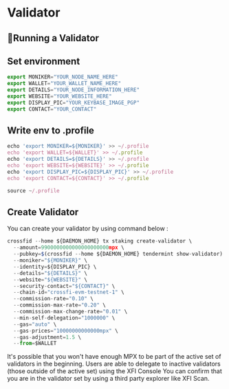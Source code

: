 
# Validator

## 📶Running a Validator

## Set environment

```js copy
export MONIKER="YOUR_NODE_NAME_HERE"
export WALLET="YOUR_WALLET_NAME_HERE"
export DETAILS="YOUR_NODE_INFORMATION_HERE"
export WEBSITE="YOUR_WEBSITE_HERE"
export DISPLAY_PIC="YOUR_KEYBASE_IMAGE_PGP"
export CONTACT="YOUR_CONTACT"
```

## Write env to .profile

```js copy
echo 'export MONIKER=${MONIKER}' >> ~/.profile
echo 'export WALLET=${WALLET}' >> ~/.profile
echo 'export DETAILS=${DETAILS}' >> ~/.profile
echo 'export WEBSITE=${WEBSITE}' >> ~/.profile
echo 'export DISPLAY_PIC=${DISPLAY_PIC}' >> ~/.profile
echo 'export CONTACT=${CONTACT}' >> ~/.profile

source ~/.profile
```
## Create Validator

You can create your validator by using command below :

```js copy
crossfid --home ${DAEMON_HOME} tx staking create-validator \
  --amount=9900000000000000000000mpx \
  --pubkey=$(crossfid --home ${DAEMON_HOME} tendermint show-validator) \
  --moniker="${MONIKER}" \
  --identity=${DISPLAY_PIC} \
  --details="${DETAILS}" \
  --website="${WEBSITE}" \
  --security-contact="${CONTACT}" \
  --chain-id="crossfi-evm-testnet-1" \
  --commission-rate="0.10" \
  --commission-max-rate="0.20" \
  --commission-max-change-rate="0.01" \
  --min-self-delegation="1000000" \
  --gas="auto" \
  --gas-prices="10000000000000mpx" \
  --gas-adjustment=1.5 \
  --from=$WALLET
```

It's possible that you won't have enough MPX to be part of the active set of validators in the beginning. Users are able to delegate to inactive validators (those outside of the active set) using the XFI Console You can confirm that you are in the validator set by using a third party explorer like <Link href="https://explorer.zulnaaa.com">XFI Scan</Link>.
